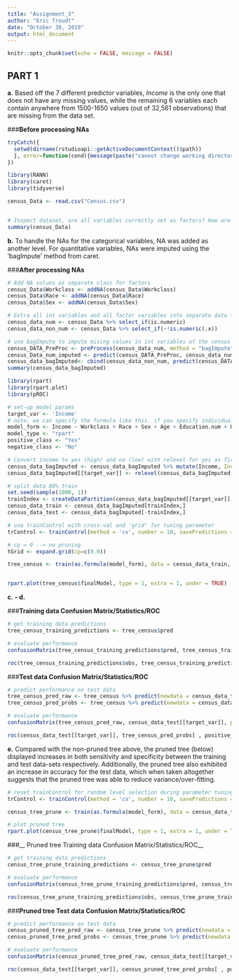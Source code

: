 ```yaml
---
title: "Assignment_3"
author: "Eric Troudt"
date: "October 30, 2019"
output: html_document
---
```


```r
knitr::opts_chunk$set(echo = FALSE, message = FALSE)
```


## PART 1


**a.** Based off the 7 different predictor variables, *Income* is the only one that does not have any missing values, while the remaining 6 variables each contain anywhere from 1500-1650 values (out of 32,561 observations) that are missing from the data set.

###__Before processing NAs__

```r

tryCatch({
  setwd(dirname(rstudioapi::getActiveDocumentContext()$path))
  }, error=function(cond){message(paste("cannot change working directory"))
})

library(RANN)
library(caret)
library(tidyverse)

census_Data <- read.csv("Census.csv")


# Inspect dataset, are all variables correctly set as factors? How are total? Are there any missing?
summary(census_Data)

```


**b.** To handle the NAs for the categorical variables, NA was added as another level. For quantitative variables, NAs were imputed using the 'bagImpute' method from caret.

###__After processing NAs__

```r


# Add NA values as separate class for factors
census_Data$Workclass <- addNA(census_Data$Workclass)
census_Data$Race <- addNA(census_Data$Race)
census_Data$Sex <- addNA(census_Data$Sex)

# Extra all int variables and all factor variables into separate data frames
census_data_num <- census_Data %>% select_if(is.numeric)
census_data_non_num <- census_Data %>% select_if(~!is.numeric(.x))

# use bagImpute to impute mising values in int variables of the census data
census_DATA_PreProc <- preProcess(census_data_num, method = "bagImpute") 
census_Data_num_imputed <- predict(census_DATA_PreProc, census_data_num)
census_data_bagImputed<- cbind(census_data_non_num, predict(census_DATA_PreProc, census_data_num))
summary(census_data_bagImputed)


```


```r

library(rpart)
library(rpart.plot)
library(pROC)

# set-up model params
target_var <- 'Income'
# note: we can specify the formula like this. if you specify individual predictors, they have to match the column names in the dataset
model_form <- Income ~ Workclass + Race + Sex + Age + Education.num + Hours.per.week
model_type <- "rpart"
positive_class <- "Yes"
negative_class <- "No"

# Convert income to yes (high) and no (low) with relevel for yes as first
census_data_bagImputed <- census_data_bagImputed %>% mutate(Income, Income = recode(Income, 'Low' = 'No', 'High' = 'Yes'))
census_data_bagImputed[[target_var]] <- relevel(census_data_bagImputed[[target_var]], 'Yes')

# split data 80% train
set.seed(sample(1000, 1))
trainIndex <- createDataPartition(census_data_bagImputed[[target_var]], p = 0.8, list = FALSE)
census_data_train <- census_data_bagImputed[trainIndex,]
census_data_test <- census_data_bagImputed[-trainIndex,]

# use trainControl with cross-val and 'grid' for tuning parameter
trControl <- trainControl(method = 'cv', number = 10, savePredictions = TRUE, classProbs = TRUE, search = 'grid')

# cp = 0 --> no pruning
tGrid <- expand.grid(cp=c(0.0))

tree_census <- train(as.formula(model_form), data = census_data_train, method = model_type, trControl = trControl, metric = 'ROC', tuneGrid = tGrid)


rpart.plot(tree_census$finalModel, type = 1, extra = 1, under = TRUE)

```

**c. - d.**

###__Training data Confusion Matrix/Statistics/ROC__

```r

# get training data predictions
tree_census_training_predictions <- tree_census$pred

# evaluate performance
confusionMatrix(tree_census_training_predictions$pred, tree_census_training_predictions$obs)

roc(tree_census_training_predictions$obs, tree_census_training_predictions$Yes, plot = TRUE, print.auc = TRUE, legacy.axes = TRUE, levels = c(negative_class, positive_class))$auc

```

###__Test data Confusion Matrix/Statistics/ROC__

```r
# predict performance on test data
tree_census_pred_raw <- tree_census %>% predict(newdata = census_data_test, type = 'raw')
tree_census_pred_probs <- tree_census %>% predict(newdata = census_data_test, type = 'prob')

# evaluate performance
confusionMatrix(tree_census_pred_raw, census_data_test[[target_var]], positive = positive_class)

roc(census_data_test[[target_var]], tree_census_pred_probs[ , positive_class], plot = TRUE, print.auc = TRUE, legacy.axes = TRUE, levels = c(negative_class, positive_class))$auc

```
**e.** Compared with the non-pruned tree above, the pruned tree (below) displayed increases in both sensitivity and specificity between the training and test data-sets respectively. Additionally, the pruned tree also exhibited an increase in accuracy for the test data, which when taken altogether suggests that the pruned tree was able to reduce variance/over-fitting. 

```r
# reset trainControl for random level selection during parameter tuning
trControl <- trainControl(method = 'cv', number = 10, savePredictions = TRUE, classProbs = TRUE, search = 'random')

census_tree_prune <- train(as.formula(model_form), data = census_data_train, method = model_type, trControl = trControl, metric = 'ROC', tuneLength = 10)

# plot pruned tree
rpart.plot(census_tree_prune$finalModel, type = 1, extra = 1, under = TRUE, cex = 0.7)

```


###__ Pruned tree Training data Confusion Matrix/Statistics/ROC__

```r

# get training data predictions
census_tree_prune_training_predictions <- census_tree_prune$pred

# evaluate performance
confusionMatrix(census_tree_prune_training_predictions$pred, census_tree_prune_training_predictions$obs)

roc(census_tree_prune_training_predictions$obs, census_tree_prune_training_predictions$Yes, plot = TRUE, print.auc = TRUE, legacy.axes = TRUE, levels = c(negative_class, positive_class))$auc

```


###__Pruned tree Test data Confusion Matrix/Statistics/ROC__

```r
# predict performance on test data
census_pruned_tree_pred_raw <- census_tree_prune %>% predict(newdata = census_data_test, type = 'raw')
census_pruned_tree_pred_probs <- census_tree_prune %>% predict(newdata = census_data_test, type = 'prob')

# evaluate performance
confusionMatrix(census_pruned_tree_pred_raw, census_data_test[[target_var]], positive = positive_class)

roc(census_data_test[[target_var]], census_pruned_tree_pred_probs[ , positive_class], plot = TRUE, print.auc = TRUE, legacy.axes = TRUE, levels = c(negative_class, positive_class))$auc

```


